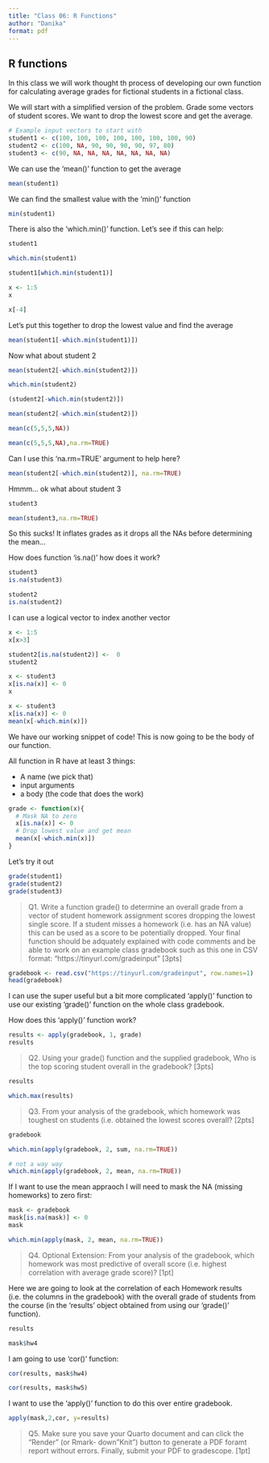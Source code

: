 ```yaml
---
title: "Class 06: R Functions"
author: "Danika"
format: pdf
---
```


## R functions

In this class we will work thought th process of developing our own function for calculating average grades for fictional students in a fictional class.

We will start with a simplified version of the problem. Grade some vectors of student scores. We want to drop the lowest score and get the average.

```r
# Example input vectors to start with
student1 <- c(100, 100, 100, 100, 100, 100, 100, 90)
student2 <- c(100, NA, 90, 90, 90, 90, 97, 80)
student3 <- c(90, NA, NA, NA, NA, NA, NA, NA)
```

We can use the 'mean()' function to get the average
```r
mean(student1)
```

We can find the smallest value with the 'min()' function 

```r
min(student1)
```

There is also the 'which.min()' function. Let's see if this can help:

```r
student1
```
```r
which.min(student1)
```
```r
student1[which.min(student1)]
```

```r
x <- 1:5
x
```

```r
x[-4]
```
Let's put this together to drop the lowest value and find the average

```r
mean(student1[-which.min(student1)])
```
Now what about student 2
```r
mean(student2[-which.min(student2)])
```
```r
which.min(student2)
```

```r
(student2[-which.min(student2)])
```

```r
mean(student2[-which.min(student2)])
```

```r
mean(c(5,5,5,NA))
```

```r
mean(c(5,5,5,NA),na.rm=TRUE)
```

Can I use this 'na.rm=TRUE' argument to help here?

```r
mean(student2[-which.min(student2)], na.rm=TRUE)
```

Hmmm... ok what about student 3

```r
student3
```

```r
mean(student3,na.rm=TRUE)
```

So this sucks! It inflates grades as it drops all the NAs before determining the mean...

How does function 'is.na()' how does it work?

```r
student3
is.na(student3)
```
```r
student2
is.na(student2)
```
I can use a logical vector to index another vector

```r
x <- 1:5
x[x>3]
```

```r
student2[is.na(student2)] <-  0
student2
```

```r
x <- student3
x[is.na(x)] <- 0
x
```

```r
x <- student3
x[is.na(x)] <- 0
mean(x[-which.min(x)])
```

We have our working snippet of code! This is now going to be the body of our function.

All function in R have at least 3 things:

- A name (we pick that)
- input arguments
- a body (the code that does the work)

```r
grade <- function(x){
  # Mask NA to zero
  x[is.na(x)] <- 0
  # Drop lowest value and get mean
  mean(x[-which.min(x)])  
}
```

Let's try it out
```r
grade(student1)
grade(student2)
grade(student3)
```

> Q1. Write a function grade() to determine an overall grade from a vector of student homework assignment scores dropping the lowest single score. If a student misses a homework (i.e. has an NA value) this can be used as a score to be potentially dropped. Your final function should be adquately explained with code comments and be able to work on an example class gradebook such as this one in CSV format: “https://tinyurl.com/gradeinput” [3pts]


```r
gradebook <- read.csv("https://tinyurl.com/gradeinput", row.names=1)
head(gradebook)
```

I can use the super useful but a bit more complicated 'apply()' function to use our existing 'grade()' function on the whole class gradebook.

How does this 'apply()' function work?

```r
results <- apply(gradebook, 1, grade)
results
```

>Q2. Using your grade() function and the supplied gradebook, Who is the top scoring student overall in the gradebook? [3pts]

```r
results
```
```r
which.max(results)
```



>Q3. From your analysis of the gradebook, which homework was toughest on students (i.e. obtained the lowest scores overall? [2pts]

```r
gradebook
```
```r
which.min(apply(gradebook, 2, sum, na.rm=TRUE))
```

```r
# not a way way
which.min(apply(gradebook, 2, mean, na.rm=TRUE))
```

If I want to use the mean appraoch I will need to mask the NA (missing homeworks) to zero first:

```r
mask <- gradebook
mask[is.na(mask)] <- 0
mask
```
```r
which.min(apply(mask, 2, mean, na.rm=TRUE))
```


>Q4. Optional Extension: From your analysis of the gradebook, which homework was most predictive of overall score (i.e. highest correlation with average grade score)? [1pt]

Here we are going to look at the correlation of each Homework results (i.e. the columns in the gradebook) with the overall grade of students from the course (in the 'results' object obtained from using our 'grade()' function).

```r
results
```

```r
mask$hw4
```

I am going to use 'cor()' function:

```r
cor(results, mask$hw4)
```

```r
cor(results, mask$hw5)
```
I want to use the 'apply()' function to do this over entire gradebook.

```r
apply(mask,2,cor, y=results)
```


>Q5. Make sure you save your Quarto document and can click the “Render” (or Rmark- down”Knit”) button to generate a PDF foramt report without errors. Finally, submit your PDF to gradescope. [1pt]







